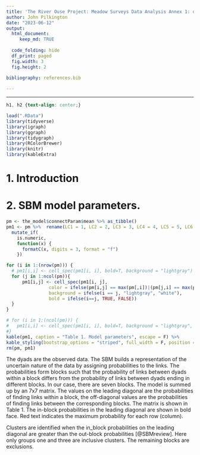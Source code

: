 ```yaml
---
title: 'The River Ouse Project: Meadow Surveys Data Analysis Annex 1: data and model'
author: John Pilkington
date: "2023-06-12"
output:
  html_document: 
     keep_md: TRUE
     
  code_folding: hide
  df_print: paged
  fig.width: 3
  fig.height: 2
     
bibliography: references.bib

---    
```

<style type="text/css">
   .main-container {max-width: 100%;}
   .row {display: flex;}
   .column {flex: 50%;}
</style>
---
```css
h1, h2 {text-align: center;}
```

```r
load(".RData")
library(tidyverse)
library(igraph)
library(ggraph)
library(tidygraph)
library(RColorBrewer)
library(knitr)
library(kableExtra)
```

# 1. Introduction


# 2. SBM model parameters.

```r
pm <- the_model$connectParam$mean %>% as_tibble()
pm1 <- pm %>%  rename(LC1 = 1, LC2 = 2, LC3 = 3, LC4 = 4, LC5 = 5, LC6 = 6, LC7 = 7) %>%
  mutate_if(
    is.numeric,
    function(x) {
      formatC(x, digits = 3, format = "f")
    })

for (i in 1:(nrow(pm))) {
  # pm1[i,i] <- cell_spec(pm1[i, i], bold=T, background = "lightgray")
  for (j in 1:ncol(pm)){
      pm1[i,j] <- cell_spec(pm1[i, j], 
                color = ifelse(pm[i,j] == max(pm[,i])|(pm[j,i] == max(pm[j,])), "red", "black"),
                background = ifelse(i == j, "lightgray", "white"),
                bold = ifelse(i==j, TRUE, FALSE))
  }
}

# for (i in 1:(ncol(pm))) {
#   pm1[i,i] <- cell_spec(pm1[i, i], bold=T, background = "lightgray", color = ifelse(pm[i,i] == max(pm[,i]), "red", "black"))
#}
kable(pm1, caption = "Table 1. Model parameters", escape = F) %>%
kable_styling(bootstrap_options = "striped", full_width = F, position = "float_right")
rm(pm, pm1)
```

The dyads are the observed data. The SBM builds a representation of the uncertain nature of the data by assigning probabilities to the links. The probabilities form blocks such that the probability of links between dyads within a block differs from the probability of links between dyads ending in different blocks.  In our case, there are seven blocks. The model is summed up by an 7x7 matrix. The values on the leading diagonal are the probabilities of finding links within a block, the off-diagonal values are the probabilities of finding links between the corresponding blocks. The matrix is shown in Table 1. The in-block probabilities in the leading diagonal are shown in bold face. Red text indicates the maximum probability for each row (column).

Clusters are identified when the in_block probabilities on the leading diagonal are greater than the out-block probabilities [@SBMreview]. Here only groups one and three are inclusive clusters. The remaining blocks are exclusions.
